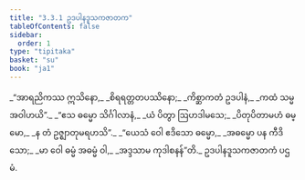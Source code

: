 ```yaml
---
title: "3.3.1 ဥဒပါနဒူသကဇာတက"
tableOfContents: false
sidebar:
  order: 1
type: "tipitaka"
basket: "su"
book: "ja1"
---
```



<DynamicBreadcrumb />

<Division number="61" book="ja1" e="ch" v="22" p="79">

<Paragraph number="754" type="verses" book="ja1">
_“အာရညိကဿ ဣသိနော,_  
_စိရရတ္တတပဿိနော;_  
_ကိစ္ဆာကတံ ဥဒပါနံ,_  
_ကထံ သမ္မ အဝါဟယိ”._  

</Paragraph>

</Division>
<Division number="62" book="ja1" e="ch" v="22" p="79">

<Paragraph number="755" type="verses" book="ja1">
_“ဧသ ဓမ္မော သိင်္ဂါလာနံ,_  
_ယံ ပိတွာ ဩဟဒါမသေ;_  
_ပိတုပိတာမဟံ ဓမ္မော,_  
_န တံ ဥဇ္ဈာတုမရဟသိ”._  

</Paragraph>

</Division>
<Division number="63" book="ja1" e="ch" v="22" p="80">

<Paragraph number="756" type="verses" book="ja1">
_“ယေသံ ဝေါ ဧဒိသော ဓမ္မော,_  
_အဓမ္မော ပန ကီဒိသော;_  
_မာ ဝေါ ဓမ္မံ အဓမ္မံ ဝါ,_  
_အဒ္ဒသာမ ကုဒါစနန်”တိ._  


</Paragraph>
</Division>

<Paragraph number="757" type="center" book="ja1">
ဥဒပါနဒူသကဇာတကံ ပဌမံ.
</Paragraph>
